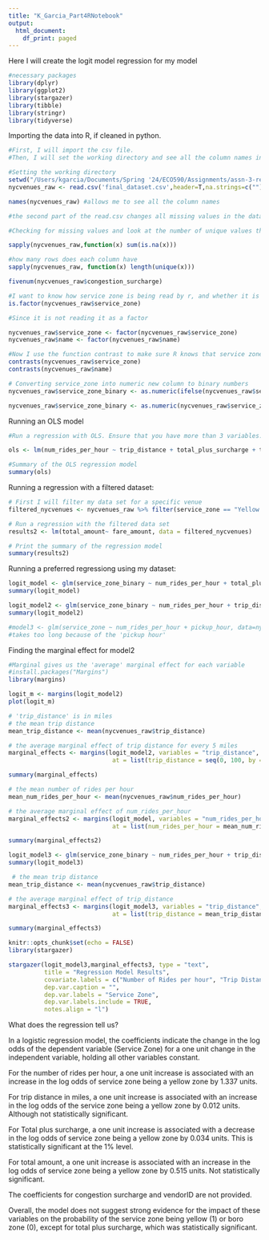 ```yaml
---
title: "K_Garcia_Part4RNotebook"
output:
  html_document:
    df_print: paged
---
```


Here I will create the logit model regression for my model
```r
#necessary packages
library(dplyr)
library(ggplot2)
library(stargazer)
library(tibble)
library(stringr)
library(tidyverse)
```

Importing the data into R, if cleaned in python.
```r
#First, I will import the csv file.
#Then, I will set the working directory and see all the column names in my file. 

#Setting the working directory
setwd("/Users/kgarcia/Documents/Spring '24/ECO590/Assignments/assn-3-regressions-KGARCIAAA")
nycvenues_raw <- read.csv('final_dataset.csv',header=T,na.strings=c(""))

names(nycvenues_raw) #allows me to see all the column names

#the second part of the read.csv changes all missing values in the data as NA
```

```r
#Checking for missing values and look at the number of unique values there are in each variable using sapply()

sapply(nycvenues_raw,function(x) sum(is.na(x)))
```
```r
#how many rows does each column have
sapply(nycvenues_raw, function(x) length(unique(x)))
```
```r
fivenum(nycvenues_raw$congestion_surcharge)
```

```r
#I want to know how service zone is being read by r, and whether it is reading it as a factor
is.factor(nycvenues_raw$service_zone)
```

```r
#Since it is not reading it as a factor

nycvenues_raw$service_zone <- factor(nycvenues_raw$service_zone)
nycvenues_raw$name <- factor(nycvenues_raw$name)

#Now I use the function contrast to make sure R knows that service zone & name are binary
contrasts(nycvenues_raw$service_zone)
contrasts(nycvenues_raw$name)
```
```r
# Converting service_zone into numeric new column to binary numbers
nycvenues_raw$service_zone_binary <- as.numeric(ifelse(nycvenues_raw$service_zone == "service_zone", 1, 0))

```

```r
nycvenues_raw$service_zone_binary <- as.numeric(nycvenues_raw$service_zone == "Yellow Zone")
```

Running an OLS model
```r
#Run a regression with OLS. Ensure that you have more than 3 variables. 

ols <- lm(num_rides_per_hour ~ trip_distance + total_plus_surcharge + total_amount + congestion_surcharge + VendorID, data = nycvenues_raw)

#Summary of the OLS regression model
summary(ols)
```

Running a regression with a filtered dataset:
```r
# First I will filter my data set for a specific venue
filtered_nycvenues <- nycvenues_raw %>% filter(service_zone == "Yellow Zone")

# Run a regression with the filtered data set
results2 <- lm(total_amount~ fare_amount, data = filtered_nycvenues)

# Print the summary of the regression model
summary(results2)

```

Running a preferred regressiong using my dataset:
```r
logit_model <- glm(service_zone_binary ~ num_rides_per_hour + total_plus_surcharge, data=nycvenues_raw, family=binomial)
summary(logit_model)
```

```r
logit_model2 <- glm(service_zone_binary ~ num_rides_per_hour + trip_distance, data=nycvenues_raw, family=binomial)
summary(logit_model2)
```

```r
#model3 <- glm(service_zone ~ num_rides_per_hour + pickup_hour, data=nycvenues_raw, family=binomial)
#takes too long because of the 'pickup hour'
```

Finding the marginal effect for model2
```r
#Marginal gives us the 'average' marginal effect for each variable
#install.packages("Margins")
library(margins)
```
```r
logit_m <- margins(logit_model2)
plot(logit_m)
```

```r
# 'trip_distance' is in miles
# the mean trip distance
mean_trip_distance <- mean(nycvenues_raw$trip_distance)

# the average marginal effect of trip distance for every 5 miles
marginal_effects <- margins(logit_model2, variables = "trip_distance", 
                             at = list(trip_distance = seq(0, 100, by = 5)))

summary(marginal_effects)

```

```r
# the mean number of rides per hour
mean_num_rides_per_hour <- mean(nycvenues_raw$num_rides_per_hour)

# the average marginal effect of num_rides_per_hour
marginal_effects2 <- margins(logit_model, variables = "num_rides_per_hour", 
                             at = list(num_rides_per_hour = mean_num_rides_per_hour))

summary(marginal_effects2)

```

```r
logit_model3 <- glm(service_zone_binary ~ num_rides_per_hour + trip_distance + total_amount + congestion_surcharge + total_plus_surcharge, data=nycvenues_raw, family=binomial)
summary(logit_model3)
```
```r
 # the mean trip distance
mean_trip_distance <- mean(nycvenues_raw$trip_distance)

# the average marginal effect of trip_distance
marginal_effects3 <- margins(logit_model3, variables = "trip_distance", 
                             at = list(trip_distance = mean_trip_distance))

summary(marginal_effects3)

```

```r
knitr::opts_chunk$set(echo = FALSE)
library(stargazer)
```

```r
stargazer(logit_model3,marginal_effects3, type = "text", 
          title = "Regression Model Results",
          covariate.labels = c("Number of Rides per hour", "Trip Distance (in Miles)", "Total Plus Surcharge", "Total Amount", "Congestion Surcharge", "Vendor ID"),
          dep.var.caption = "",
          dep.var.labels = "Service Zone",
          dep.var.labels.include = TRUE,
          notes.align = "l")
```

What does the regression tell us?

In a logistic regression model, the coefficients indicate the change in the log odds of the dependent variable (Service Zone) for a one unit change in the independent variable, holding all other variables constant. 

For the number of rides per hour, a one unit increase is associated with an increase in the log odds of service zone being a yellow zone by 1.337 units. 

For trip distance in miles, a one unit increase is associated with an increase in the log odds of the service zone being a yellow zone by 0.012 units. Although not statistically significant.

For Total plus surcharge, a one unit increase is associated with a decrease in the log odds of service zone being a yellow zone by 0.034 units. This is statistically significant at the 1% level.

For total amount, a one unit increase is associated with an increase in the log odds of service zone being a yellow zone by 0.515 units. Not statistically significant.

The coefficients for congestion surcharge and vendorID are not provided.

Overall, the model does not suggest strong evidence for the impact of these variables on the probability of the service zone being yellow (1) or boro zone (0), except for total plus surcharge, which was statistically significant. 

